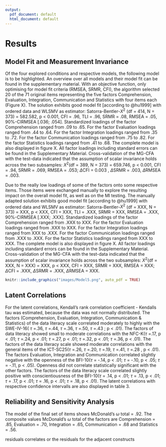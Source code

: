 ```yaml
---
output:
  pdf_document: default
  html_document: default
---
```

# Results
## Model Fit and Measurement Invariance
Of the four explored conditions and respective models, the following model is to be highlighted. An overview over all models and their model fit can be found in the supplementary material.
With an objective function, only optimising for model fit criteria (RMSEA, SRMR, CFI), the algorithm selected 20 of the 71 original items representing the five factors Comprehension, Evaluation, Integration, Communication and Statistics with four items each (Figure X). The solution exhibits good model fit [according to @hu1999] with ordered data and WLSMV as estimator: Satorra-Bentler-$X^{2}$ (df = 414, N = 373) = 582.582, p < 0.001, CFI = .96, TLI = .96, SRMR = .08, RMSEA = .05, 90%-CIRMSEA [.036; .054]. 
Standardized loadings of the factor Comprehension ranged from .09 to .65. For the factor Evaluation loadings ranged from .44 to .64. For the factor Integration loadings ranged from .35 to .72. For the factor Communication loadings ranged from .75 to .82. For the factor Statistics loadings ranged from .41 to .68. The complete model is also displayed in figure X.
All factor loadings including standard errors can be found in the Supplementary Material. 
Cross-validation of the MG-CFA with the test-data indicated that the assumption of scalar invariance holds across the two subsamples: $X^{2}$(df = 389, N = 373) = 659.746, p < 0.001, CFI = .94, SRMR = .069, RMSEA = .053; $\Delta\text{CFI}$ = 0.003 , $\Delta\text{SRMR}$ = .003, $\Delta\text{RMSEA}$ = .003. 

Due to the really low loadings of some of the factors onto some respective items. Those items were exchanged manually to explore the resulting impact on the overall model fit, as well as on the MI testing. The manually adapted solution exhibits good model fit [according to @hu1999] with ordered data and WLSMV as estimator: Satorra-Bentler-$X^{2}$ (df = XXX, N = 373) = XXX, p < XXX, CFI = XXX, TLI = .XXX, SRMR = XXX, RMSEA = .XXX, 90%-CIRMSEA [.XXX; .XXX]. 
Standardized loadings of the factor Comprehension ranged from .XXX to XXX. For the factor Evaluation loadings ranged from .XXX to XXX. For the factor Integration loadings ranged from XXX to .XXX. For the factor Communication loadings ranged from .XXX to .XXX. For the factor Statistics loadings ranged from XXX to XXX. The complete model is also displayed in figure X.
All factor loadings including standard errors can be found in the Supplementary Material. 
Cross-validation of the MG-CFA with the test-data indicated that the assumption of scalar invariance holds across the two subsamples: $X^{2}$(df = XXX, N = XXX) = XXX, p < XXX, CFI = XXX, SRMR = XXX, RMSEA = XXX; $\Delta\text{CFI}$ = .XXX, $\Delta\text{SRMR}$ = .XXX, $\Delta\text{RMSEA}$ = XXX. 

```r
knitr::include_graphics("images/Model5.png", auto_pdf = TRUE)
```

## Latent Correlations 
For the latent correlations, Kendall's rank correlation coefficient - Kendalls tau was estimated, because the data was not normally distributed. The factors (Comprehension, Evaluation, Integration, Communication & Statistics) of the data literacy scale correlated moderately to highly with the SWE-IV-16( $\tau$ =.36, $\tau$ =.44, $\tau$ =.36, $\tau$ =.50, $\tau$ =.43 ; p < .01). The factors of data literacy showed small to moderate correlations with the NFC-K($\tau$ =.17, p < .01; $\tau$ =.24, p < .01; $\tau$ =.27, p < .01; $\tau$ =.32, p < .01; $\tau$ =.36, p < .01). The factors of the data literacy scale showed moderate correlations with the general items of the ICT-SC25($\tau$ =.26, $\tau$ =.20, $\tau$ =.19, $\tau$ =.41, $\tau$ =.28 , p < .01). The factors Evaluation, Integration and Communication correlated slightly negative with the openness of the BFI-10($\tau$ = -.14, p < .01; $\tau$ = -.10, p < .05; $\tau$ = -.11, p < .05). Openness did not correlate statistically significant with the other factors. The factors of the data literacy scale correlated slightly positive with conscientiousness of the BFI-10($\tau$ = .14, p < .01; $\tau$ = .13, p < .01; $\tau$ = .17, p < .01; $\tau$ = .16, p < .01; $\tau$ = .18, p < .01). The latent correlations with respective confidence intervalls are also displayed in table 3.

## Reliability and Sensitivity Analysis
The model of the final set of items shows McDonald’s $\omega$ total = .92. The composite values McDonald’s $\omega$ total of the factors are Comprehension = .85, Evaluation = .70, Integration = .65, Communication = .68 and  Statistics = .56. 


residuals
correlates or the residuals for the adjacent constructs

